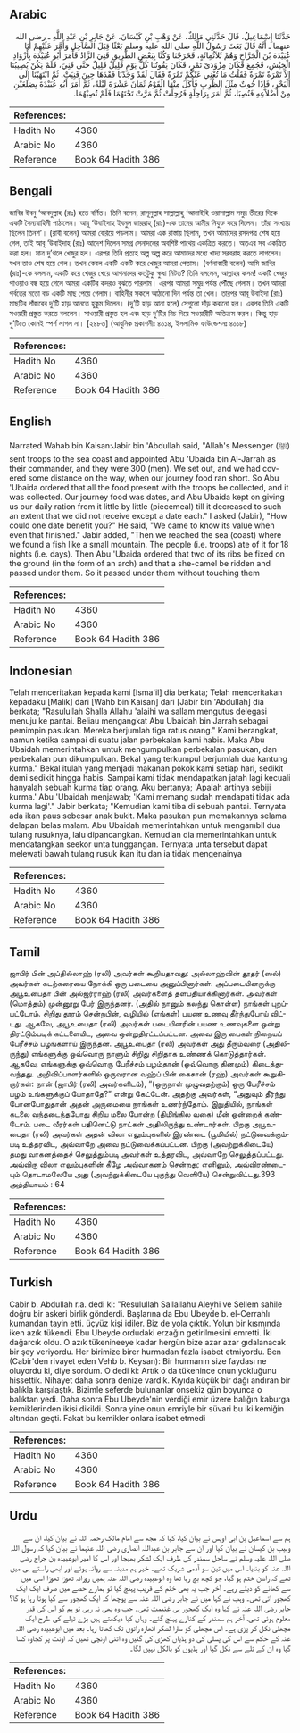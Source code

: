 ## Arabic


<div dir="rtl" lang="ar" style={{fontSize:'larger',backgroundColor:'#f8f9fa',padding:20}}>
حَدَّثَنَا إِسْمَاعِيلُ، قَالَ حَدَّثَنِي مَالِكٌ، عَنْ وَهْبِ بْنِ كَيْسَانَ، عَنْ جَابِرِ بْنِ عَبْدِ اللَّهِ ـ رضى الله عنهما ـ أَنَّهُ قَالَ بَعَثَ رَسُولُ اللَّهِ صلى الله عليه وسلم بَعْثًا قِبَلَ السَّاحِلِ وَأَمَّرَ عَلَيْهِمْ أَبَا عُبَيْدَةَ بْنَ الْجَرَّاحِ وَهُمْ ثَلاَثُمِائَةٍ، فَخَرَجْنَا وَكُنَّا بِبَعْضِ الطَّرِيقِ فَنِيَ الزَّادُ فَأَمَرَ أَبُو عُبَيْدَةَ بِأَزْوَادِ الْجَيْشِ، فَجُمِعَ فَكَانَ مِزْوَدَىْ تَمْرٍ، فَكَانَ يَقُوتُنَا كُلَّ يَوْمٍ قَلِيلٌ قَلِيلٌ حَتَّى فَنِيَ، فَلَمْ يَكُنْ يُصِيبُنَا إِلاَّ تَمْرَةٌ تَمْرَةٌ فَقُلْتُ مَا تُغْنِي عَنْكُمْ تَمْرَةٌ فَقَالَ لَقَدْ وَجَدْنَا فَقْدَهَا حِينَ فَنِيَتْ‏.‏ ثُمَّ انْتَهَيْنَا إِلَى الْبَحْرِ، فَإِذَا حُوتٌ مِثْلُ الظَّرِبِ فَأَكَلَ مِنْهَا الْقَوْمُ ثَمَانَ عَشْرَةَ لَيْلَةً، ثُمَّ أَمَرَ أَبُو عُبَيْدَةَ بِضِلَعَيْنِ مِنْ أَضْلاَعِهِ فَنُصِبَا، ثُمَّ أَمَرَ بِرَاحِلَةٍ فَرُحِلَتْ ثُمَّ مَرَّتْ تَحْتَهُمَا فَلَمْ تُصِبْهُمَا‏.‏
</div>
<div style={{backgroundColor:'#f8f9fa',padding:20, marginBottom: 10}}><table> <thead> <tr> <th>References:</th> <th></th> </tr> </thead> <tbody><tr><td>Hadith No</td><td>4360</td></tr><tr><td>Arabic No</td><td>4360</td></tr><tr><td>Reference</td><td>Book 64 Hadith 386</td></tr></tbody></table></div>

## Bengali


<div dir="ltr" lang="bn" style={{fontSize:'larger',backgroundColor:'#f8f9fa',padding:20}}>
জাবির ইবনু ‘আবদুল্লাহ (রাঃ) হতে বর্ণিত। তিনি বলেন, রাসূলুল্লাহ সাল্লাল্লাহু ‘আলাইহি ওয়াসাল্লাম সমুদ্র তীরের দিকে একটি সৈন্যবাহিনী পাঠালেন। আবূ ‘উবাইদাহ ইবনুল জাররাহ্ (রাঃ)-কে তাদের আমীর নিযুক্ত করে দিলেন। তাঁরা সংখ্যায় ছিলেন তিনশ’। (রাবী বলেন) আমরা বেরিয়ে পড়লাম। আমরা এক রাস্তায় ছিলাম, তখন আমাদের রসদপত্র শেষ হয়ে গেল, তাই আবূ ‘উবাইদাহ (রাঃ) আদেশ দিলেন সমগ্র সেনাদলের অবশিষ্ট পাথেয় একত্রিত করতে। অতএব সব একত্রিত করা হল। মাত্র দু’থলে খেজুর হল। এরপর তিনি প্রত্যহ অল্প অল্প করে আমাদের মধ্যে খাদ্য সরবরাহ করতে লাগলেন। যখন তাও শেষ হয়ে গেল। তখন কেবল একটি একটি করে খেজুর আমরা পেতাম। (বর্ণনাকারী বলেন) আমি জাবির (রাঃ)-কে বললাম, একটি করে খেজুর খেয়ে আপনাদের কতটুকু ক্ষুধা মিটত? তিনি বললেন, আল্লাহর কসম! একটি খেজুর পাওয়াও বন্ধ হয়ে গেলে আমরা একটির কদরও বুঝতে পারলাম। এরপর আমরা সমুদ্র পর্যন্ত পৌঁছে গেলাম। তখন আমরা পর্বতের মতো বড় একটি মাছ পেয়ে গেলাম। বাহিনীর সকলে আঠানো দিন পর্যন্ত তা খেল। তারপর আবূ উবাইদা (রাঃ) মাছটির পাঁজরের দু’টি হাড় আনতে হুকুম দিলেন। (দু’টি হাড় আনা হলে) সেগুলো দাঁড় করানো হল। এরপর তিনি একটি সওয়ারী প্রস্তুত করতে বললেন। সাওয়ারী প্রস্তুত হল এবং হাড় দু’টির নিচ দিয়ে সওয়ারীটি অতিক্রম করল। কিন্তু হাড় দু’টিতে কোনই স্পর্শ লাগল না। [২৪৮৩] (আধুনিক প্রকাশনীঃ ৪০১৪, ইসলামিক ফাউন্ডেশনঃ ৪০১৮)
</div>
<div style={{backgroundColor:'#f8f9fa',padding:20, marginBottom: 10}}><table> <thead> <tr> <th>References:</th> <th></th> </tr> </thead> <tbody><tr><td>Hadith No</td><td>4360</td></tr><tr><td>Arabic No</td><td>4360</td></tr><tr><td>Reference</td><td>Book 64 Hadith 386</td></tr></tbody></table></div>

## English


<div dir="ltr" lang="en" style={{fontSize:'larger',backgroundColor:'#f8f9fa',padding:20}}>
Narrated Wahab bin Kaisan:Jabir bin 'Abdullah said, "Allah's Messenger (ﷺ) sent troops to the sea coast and appointed Abu 'Ubaida bin Al-Jarrah as their commander, and they were 300 (men). We set out, and we had covered some distance on the way, when our journey food ran short. So Abu 'Ubaida ordered that all the food present with the troops be collected, and it was collected. Our journey food was dates, and Abu Ubaida kept on giving us our daily ration from it little by little (piecemeal) till it decreased to such an extent that we did not receive except a date each." I asked (Jabir), "How could one date benefit you?" He said, "We came to know its value when even that finished." Jabir added, "Then we reached the sea (coast) where we found a fish like a small mountain. The people (i.e. troops) ate of it for 18 nights (i.e. days). Then Abu 'Ubaida ordered that two of its ribs be fixed on the ground (in the form of an arch) and that a she-camel be ridden and passed under them. So it passed under them without touching them
</div>
<div style={{backgroundColor:'#f8f9fa',padding:20, marginBottom: 10}}><table> <thead> <tr> <th>References:</th> <th></th> </tr> </thead> <tbody><tr><td>Hadith No</td><td>4360</td></tr><tr><td>Arabic No</td><td>4360</td></tr><tr><td>Reference</td><td>Book 64 Hadith 386</td></tr></tbody></table></div>

## Indonesian


<div dir="ltr" lang="id" style={{fontSize:'larger',backgroundColor:'#f8f9fa',padding:20}}>
Telah menceritakan kepada kami [Isma'il] dia berkata; Telah menceritakan kepadaku [Malik] dari [Wahb bin Kaisan] dari [Jabir bin 'Abdullah] dia berkata; "Rasulullah Shalla Allahu 'alaihi wa sallam mengutus delegasi menuju ke pantai. Beliau mengangkat Abu Ubaidah bin Jarrah sebagai pemimpin pasukan. Mereka berjumlah tiga ratus orang." Kami berangkat, namun ketika sampai di suatu jalan perbekalan kami habis. Maka Abu Ubaidah memerintahkan untuk mengumpulkan perbekalan pasukan, dan perbekalan pun dikumpulkan. Bekal yang terkumpul berjumlah dua kantung kurma." Bekal itulah yang menjadi makanan pokok kami setiap hari, sedikit demi sedikit hingga habis. Sampai kami tidak mendapatkan jatah lagi kecuali hanyalah sebuah kurma tiap orang. Aku bertanya; 'Apalah artinya sebiji kurma.' Abu 'Ubaidah menjawab; 'Kami memang sudah mendapati tidak ada kurma lagi'." Jabir berkata; "Kemudian kami tiba di sebuah pantai. Ternyata ada ikan paus sebesar anak bukit. Maka pasukan pun memakannya selama delapan belas malam. Abu Ubaidah memerintahkan untuk mengambil dua tulang rusuknya, lalu dipancangkan. Kemudian dia memerintahkan untuk mendatangkan seekor unta tunggangan. Ternyata unta tersebut dapat melewati bawah tulang rusuk ikan itu dan ia tidak mengenainya
</div>
<div style={{backgroundColor:'#f8f9fa',padding:20, marginBottom: 10}}><table> <thead> <tr> <th>References:</th> <th></th> </tr> </thead> <tbody><tr><td>Hadith No</td><td>4360</td></tr><tr><td>Arabic No</td><td>4360</td></tr><tr><td>Reference</td><td>Book 64 Hadith 386</td></tr></tbody></table></div>

## Tamil


<div dir="ltr" lang="ta" style={{fontSize:'larger',backgroundColor:'#f8f9fa',padding:20}}>
ஜாபிர் பின் அப்தில்லாஹ் (ரலி) அவர்கள் கூறியதாவது: அல்லாஹ்வின் தூதர் (ஸல்) அவர்கள் கடற்கரையை நோக்கி ஒரு படையை அனுப்பினார்கள். அப்படையினருக்கு அபூஉபைதா பின் அல்ஜர்ராஹ் (ரலி) அவர்களைத் தளபதியாக்கினார்கள். அவர்கள் (மொத்தம்) முன்னூறு பேர் இருந்தனர். (அதில் நானும் கலந்து கொள்ள) நாங்கள் புறப்பட்டோம். சிறிது தூரம் சென்றபின், வழியில் (எங்கள்) பயண உணவு தீர்ந்துபோய் விட்டது. ஆகவே, அபூஉபைதா (ரலி) அவர்கள் படையினரின் பயண உணவுகளை ஒன்று திரட்டும்படிக் கட்டளையிட, அவை ஒன்றுதிரட்டப்பட்டன. அவை இரு பைகள் நிறையப் பேரீச்சம் பழங்களாய் இருந்தன. அபூஉபைதா (ரலி) அவர்கள் அது தீரும்வரை (அதிலிருந்து) எங்களுக்கு ஒவ்வொரு நாளும் சிறிது சிறிதாக உண்ணக் கொடுத்தார்கள். ஆகவே, எங்களுக்கு ஒவ்வொரு பேரீச்சம் பழம்தான் (ஒவ்வொரு தினமும்) கிடைத்துவந்தது. அறிவிப்பாளர்களில் ஒருவரான வஹ்ப் பின் கைசான் (ரஹ்) அவர்கள் கூறுகிறார்கள்: நான் (ஜாபிர் (ரலி) அவர்களிடம்), “(ஒருநாள் முழுவதற்கும்) ஒரு பேரீச்சம் பழம் உங்களுக்குப் போதாதே?” என்று கேட்டேன். அதற்கு அவர்கள், “அதுவும் தீர்ந்து போனபோதுதான் அதன் அருமையை நாங்கள் உணர்ந்தோம். இறுதியில், நாங்கள் கடலை வந்தடைந்தபோது சிறிய மலை போன்ற (திமிங்கில வகை) மீன் ஒன்றைக் கண்டோம். படை வீரர்கள் பதினெட்டு நாட்கள் அதிலிருந்து உண்டார்கள். பிறகு அபூஉபைதா (ரலி) அவர்கள் அதன் விலா எலும்புகளில் இரண்டை (பூமியில்) நட்டுவைக்கும்படி உத்தரவிட, அவ்வாறே அவை நட்டுவைக்கப்பட்டன. பிறகு (அவற்றுக்கிடையே) தமது வாகனத்தைச் செலுத்தும்படி அவர்கள் உத்தரவிட, அவ்வாறே செலுத்தப்பட்டது. அவ்விரு விலா எலும்புகளின் கீழே அவ்வாகனம் சென்றது; எனினும், அவ்விரண்டையும் தொடாமலேயே அது (அவற்றுக்கிடையே புகுந்து வெளியே) சென்றுவிட்டது.393 அத்தியாயம் : 64
</div>
<div style={{backgroundColor:'#f8f9fa',padding:20, marginBottom: 10}}><table> <thead> <tr> <th>References:</th> <th></th> </tr> </thead> <tbody><tr><td>Hadith No</td><td>4360</td></tr><tr><td>Arabic No</td><td>4360</td></tr><tr><td>Reference</td><td>Book 64 Hadith 386</td></tr></tbody></table></div>

## Turkish


<div dir="ltr" lang="tr" style={{fontSize:'larger',backgroundColor:'#f8f9fa',padding:20}}>
Cabir b. Abdullah r.a. dedi ki: "Resulullah Sallallahu Aleyhi ve Sellem sahile doğru bir askeri birlik gönderdi. Başlarına da Ebu Ubeyde b. el-Cerrahlı kumandan tayin etti. üçyüz kişi idiler. Biz de yola çıktık. Yolun bir kısmında iken azık tükendi. Ebu Ubeyde ordudaki erzağın getirilmesini emretti. İki dağarcık oldu. O azık tükenineeye kadar hergün bize azar azar gıdalanacak bir şey veriyordu. Her birimize birer hurmadan fazla isabet etmiyordu. Ben (Cabir'den rivayet eden Vehb b. Keysan): Bir hurmanın size faydası ne oluyordu ki, diye sordum. O dedi ki: Artık o da tükenince onun yokluğunu hissettik. Nihayet daha sonra denize vardık. Kıyıda küçük bir dağı andıran bir balıkla karşılaştık. Bizimle seferde bulunanlar onsekiz gün boyunca o balıktan yedi. Daha sonra Ebu Ubeyde'nin verdiği emir üzere balığın kaburga kemiklerinden ikisi dikildi. Sonra yine onun emriyle bir süvari bu iki kemiğin altından geçti. Fakat bu kemikler onlara isabet etmedi
</div>
<div style={{backgroundColor:'#f8f9fa',padding:20, marginBottom: 10}}><table> <thead> <tr> <th>References:</th> <th></th> </tr> </thead> <tbody><tr><td>Hadith No</td><td>4360</td></tr><tr><td>Arabic No</td><td>4360</td></tr><tr><td>Reference</td><td>Book 64 Hadith 386</td></tr></tbody></table></div>

## Urdu


<div dir="rtl" lang="ur" style={{fontSize:'larger',backgroundColor:'#f8f9fa',padding:20}}>
ہم سے اسماعیل بن ابی اویس نے بیان کیا، کہا کہ مجھ سے امام مالک رحمہ اللہ نے بیان کیا، ان سے وہیب بن کیسان نے بیان کیا اور ان سے جابر بن عبداللہ انصاری رضی اللہ عنہما نے بیان کیا کہ رسول اللہ صلی اللہ علیہ وسلم نے ساحل سمندر کی طرف ایک لشکر بھیجا اور اس کا امیر ابوعبیدہ بن جراح رضی اللہ عنہ کو بنایا۔ اس میں تین سو آدمی شریک تھے۔ خیر ہم مدینہ سے روانہ ہوئے اور ابھی راستے ہی میں تھے کہ راشن ختم ہو گیا، جو کچھ بچ رہا تھا وہ ابوعبیدہ رضی اللہ عنہ ہمیں روزانہ تھوڑا تھوڑا اسی میں سے کھانے کو دیتے رہے۔ آخر جب یہ بھی ختم کے قریب پہنچ گیا تو ہمارے حصے میں صرف ایک ایک کھجور آتی تھی۔ وہب نے کہا میں نے جابر رضی اللہ عنہ سے پوچھا کہ ایک کھجور سے کیا ہوتا رہا ہو گا؟ جابر رضی اللہ عنہ نے کہا وہ ایک کھجور ہی غنیمت تھی۔ جب وہ بھی نہ رہی تو ہم کو اس کی قدر معلوم ہوئی تھی، آخر ہم سمندر کے کنارے پہنچ گئے۔ وہاں کیا دیکھتے ہیں بڑے ٹیلے کی طرح ایک مچھلی نکل کر پڑی ہے۔ اس مچھلی کو سارا لشکر اٹھارہ راتوں تک کھاتا رہا۔ بعد میں ابوعبیدہ رضی اللہ عنہ کے حکم سے اس کی پسلی کی دو ہڈیاں کھڑی کی گئیں وہ اتنی اونچی تھیں کہ اونٹ پر کجاوہ کسا گیا وہ ان کے تلے سے نکل گیا اور ہڈیوں کو بالکل نہیں لگا۔
</div>
<div style={{backgroundColor:'#f8f9fa',padding:20, marginBottom: 10}}><table> <thead> <tr> <th>References:</th> <th></th> </tr> </thead> <tbody><tr><td>Hadith No</td><td>4360</td></tr><tr><td>Arabic No</td><td>4360</td></tr><tr><td>Reference</td><td>Book 64 Hadith 386</td></tr></tbody></table></div>